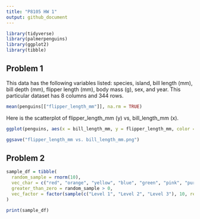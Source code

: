 ```yaml
---
title: "P8105 HW 1"
output: github_document
---
```


```r
library(tidyverse)
library(palmerpenguins)
library(ggplot2)
library(tibble)
```

## Problem 1

This data has the following variables listed: species, island, bill length (mm), bill depth (mm), flipper length (mm), body mass (g), sex, and year. This particular dataset has 8 columns and 344 rows. 

```r
mean(penguins[["flipper_length_mm"]], na.rm = TRUE)
```

Here is the scatterplot of flipper_length_mm (y) vs, bill_length_mm (x). 

```r
ggplot(penguins, aes(x = bill_length_mm, y = flipper_length_mm, color = species)) + geom_point(size = 2)
```

```r
ggsave("flipper_length_mm vs. bill_length_mm.png")
```

## Problem 2

```r
sample_df = tibble(
  random_sample = rnorm(10), 
  vec_char = c("red", "orange", "yellow", "blue", "green", "pink", "purple", "black", "white", "gray" ),
  greater_than_zero = random_sample > 0,
  vec_factor = factor(sample(c("Level 1", "Level 2", "Level 3"), 10, replace = TRUE))
)
```

```r
print(sample_df)
```





